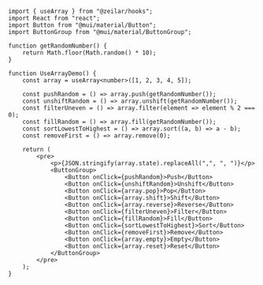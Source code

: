 
<UseArrayDemo />

```tsx
import { useArray } from "@zeilar/hooks";
import React from "react";
import Button from "@mui/material/Button";
import ButtonGroup from "@mui/material/ButtonGroup";

function getRandomNumber() {
	return Math.floor(Math.random() * 10);
}

function UseArrayDemo() {
	const array = useArray<number>([1, 2, 3, 4, 5]);

	const pushRandom = () => array.push(getRandomNumber());
	const unshiftRandom = () => array.unshift(getRandomNumber());
	const filterUneven = () => array.filter(element => element % 2 === 0);
	const fillRandom = () => array.fill(getRandomNumber());
	const sortLowestToHighest = () => array.sort((a, b) => a - b);
	const removeFirst = () => array.remove(0);

	return (
		<pre>
			<p>{JSON.stringify(array.state).replaceAll(",", ", ")}</p>
			<ButtonGroup>
				<Button onClick={pushRandom}>Push</Button>
				<Button onClick={unshiftRandom}>Unshift</Button>
				<Button onClick={array.pop}>Pop</Button>
				<Button onClick={array.shift}>Shift</Button>
				<Button onClick={array.reverse}>Reverse</Button>
				<Button onClick={filterUneven}>Filter</Button>
				<Button onClick={fillRandom}>Fill</Button>
				<Button onClick={sortLowestToHighest}>Sort</Button>
				<Button onClick={removeFirst}>Remove</Button>
				<Button onClick={array.empty}>Empty</Button>
				<Button onClick={array.reset}>Reset</Button>
			</ButtonGroup>
		</pre>
	);
}
```
